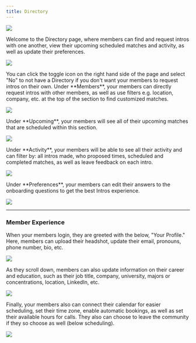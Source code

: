 ```yaml
---
title: Directory
---
```

![](/images/Directory.png)

Welcome to the Directory page, where members can find and request intros with one another, view their upcoming scheduled matches and activity, as well as update their preferences.

![](/images/Directory-Toggle-Off.png)

<Note>
You can click the toggle icon on the right hand side of the page and select "No" to not have a Directory if you don't want your members to request intros on their own.
</Note>

<Tabs>
  <Tab title="Members">
   Under **Members**, your members can directly request intros with other members, as well as use filters e.g. location, company, etc. at the top of the section to find customized matches.

![](/images/Directory.png)

</Tab>
  <Tab title="Upcoming">
  Under **Upcoming**, your members will see all of their upcoming matches that are scheduled within this section.

![](/images/Directory-Upcoming.png)

  </Tab>
  <Tab title="Activity">
  Under **Activity**, your members will be able to see all their activity and can filter by: all intros made, who proposed times, scheduled and completed matches, as well as leave feedback on each intro.

![](/images/Directory-Activity.png)

  </Tab>
  <Tab title="Preferences">
  Under **Preferences**, your members can edit their answers to the onboarding questions to get the best Intros experience.

![](/images/Directory-Preferences.png)

  </Tab>
</Tabs>

---

### Member Experience
When your members login, they are greeted with the below, "Your Profile." Here, members can upload their headshot, update their email, pronouns, phone number, bio, etc.

![](/images/Directory-Profile-Info.png)

As they scroll down, members can also update information on their career and education, such as their job title, company, university, majors or concentrations, location, LinkedIn, etc.

![](/images/Directory-Career.png)

Finally, your members also can connect their calendar for easier scheduling, set their time zone, enable automatic bookings, as well as set their available hours for calls. They also can choose to leave the community if they so choose as well (below scheduling).

![](/images/Directory-Scheduling.png)
